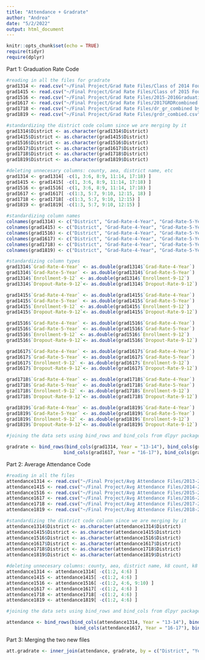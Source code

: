 ```yaml
---
title: "Attendance + Gradrate"
author: "Andrea"
date: "5/2/2022"
output: html_document
---
```


```r
knitr::opts_chunk$set(echo = TRUE)
require(tidyr)
require(dplyr)
```


Part 1: Graduation Rate Code

```r
#reading in all the files for gradrate
grad1314 <- read.csv("~/Final Project/Grad Rate Files/Class of 2014 Four Year and Class of 2013 Five Year Graduation Rates and 2013-2014 Dropout Rates by District rev4-13-15.csv")
grad1415 <- read.csv("~/Final Project/Grad Rate Files/Class of 2015 Four Year and Class of 2014 Five Year Graduation Rates and 2014-15 Dropout Rates by District (June 1, 2016).csv")
grad1516 <- read.csv("~/Final Project/Grad Rate Files/2015-2016GraduationDropoutCombined.csv")
grad1617 <- read.csv("~/Final Project/Grad Rate Files/2017GRDRcombined.csv")
grad1718 <- read.csv("~/Final Project/Grad Rate Files/dr_gr_combined by district.csv")
grad1819 <- read.csv("~/Final Project/Grad Rate Files/grdr_combied.csv")


```


```r
#standardizing the district code column since we are merging by it
grad1314$District <- as.character(grad1314$District)
grad1415$District <- as.character(grad1415$District)
grad1516$District <- as.character(grad1516$District)
grad1617$District <- as.character(grad1617$District)
grad1718$District <- as.character(grad1718$District)
grad1819$District <- as.character(grad1819$District)

```

```r
#deleting unnecesary columns: county, aea, district name, etc
grad1314 <- grad1314[ -c(1, 3:6, 8:9, 11:14, 17:18) ]
grad1415 <- grad1415[ -c(1, 3:6, 8:9, 11:14, 17:18) ]
grad1516 <- grad1516[ -c(1, 3:6, 8:9, 11:14, 17:18) ]
grad1617 <- grad1617[ -c(1:3, 5:7, 9:10, 12:15, 18) ]
grad1718 <- grad1718[ -c(1:3, 5:7, 9:10, 12:15) ]
grad1819 <- grad1819[ -c(1:3, 5:7, 9:10, 12:15) ]

```

```r
#standardizing column names
colnames(grad1314) <- c("District", "Grad-Rate-4-Year", "Grad-Rate-5-Year", "Enrollment-9-12", "Dropout-Rate-9-12")
colnames(grad1415) <- c("District", "Grad-Rate-4-Year", "Grad-Rate-5-Year", "Enrollment-9-12", "Dropout-Rate-9-12")
colnames(grad1516) <- c("District", "Grad-Rate-4-Year", "Grad-Rate-5-Year", "Enrollment-9-12", "Dropout-Rate-9-12")
colnames(grad1617) <- c("District", "Grad-Rate-4-Year", "Grad-Rate-5-Year", "Enrollment-9-12", "Dropout-Rate-9-12")
colnames(grad1718) <- c("District", "Grad-Rate-4-Year", "Grad-Rate-5-Year", "Enrollment-9-12", "Dropout-Rate-9-12")
colnames(grad1819) <- c("District", "Grad-Rate-4-Year", "Grad-Rate-5-Year", "Enrollment-9-12", "Dropout-Rate-9-12")
```

```r
#standardizing column types
grad1314$`Grad-Rate-4-Year` <- as.double(grad1314$`Grad-Rate-4-Year`)
grad1314$`Grad-Rate-5-Year` <- as.double(grad1314$`Grad-Rate-5-Year`)
grad1314$`Enrollment-9-12` <- as.double(grad1314$`Enrollment-9-12`)
grad1314$`Dropout-Rate-9-12`<- as.double(grad1314$`Dropout-Rate-9-12`)

grad1415$`Grad-Rate-4-Year` <- as.double(grad1415$`Grad-Rate-4-Year`)
grad1415$`Grad-Rate-5-Year` <- as.double(grad1415$`Grad-Rate-5-Year`)
grad1415$`Enrollment-9-12` <- as.double(grad1415$`Enrollment-9-12`)
grad1415$`Dropout-Rate-9-12`<- as.double(grad1415$`Dropout-Rate-9-12`)

grad1516$`Grad-Rate-4-Year` <- as.double(grad1516$`Grad-Rate-4-Year`)
grad1516$`Grad-Rate-5-Year` <- as.double(grad1516$`Grad-Rate-5-Year`)
grad1516$`Enrollment-9-12` <- as.double(grad1516$`Enrollment-9-12`)
grad1516$`Dropout-Rate-9-12`<- as.double(grad1516$`Dropout-Rate-9-12`)

grad1617$`Grad-Rate-4-Year` <- as.double(grad1617$`Grad-Rate-4-Year`)
grad1617$`Grad-Rate-5-Year` <- as.double(grad1617$`Grad-Rate-5-Year`)
grad1617$`Enrollment-9-12` <- as.double(grad1617$`Enrollment-9-12`)
grad1617$`Dropout-Rate-9-12`<- as.double(grad1617$`Dropout-Rate-9-12`)

grad1718$`Grad-Rate-4-Year` <- as.double(grad1718$`Grad-Rate-4-Year`)
grad1718$`Grad-Rate-5-Year` <- as.double(grad1718$`Grad-Rate-5-Year`)
grad1718$`Enrollment-9-12` <- as.double(grad1718$`Enrollment-9-12`)
grad1718$`Dropout-Rate-9-12`<- as.double(grad1718$`Dropout-Rate-9-12`)

grad1819$`Grad-Rate-4-Year` <- as.double(grad1819$`Grad-Rate-4-Year`)
grad1819$`Grad-Rate-5-Year` <- as.double(grad1819$`Grad-Rate-5-Year`)
grad1819$`Enrollment-9-12` <- as.double(grad1819$`Enrollment-9-12`)
grad1819$`Dropout-Rate-9-12`<- as.double(grad1819$`Dropout-Rate-9-12`)

```


```r
#joining the data sets using bind_rows and bind_cols from dlpyr package

gradrate <- bind_rows(bind_cols(grad1314, Year = "13-14"), bind_cols(grad1415, Year = "14-15"), bind_cols(grad1516, Year = "15-16"),
                     bind_cols(grad1617, Year = "16-17"), bind_cols(grad1718, Year = "17-18"), bind_cols(grad1819, Year = "18-19"))

```


Part 2: Average Attendance Code

```r
#reading in all the files
attendance1314 <- read.csv("~/Final Project/Avg Attendance Files/2013-2014 Iowa Public School District K-8 and K-12 Average Daily Attendance.csv")
attendance1415 <- read.csv("~/Final Project/Avg Attendance Files/2014-2015 Iowa Public School District K-8 and K-12 Average Daily Attendance.csv")
attendance1516 <- read.csv("~/Final Project/Avg Attendance Files/2015-2016 Iowa Public School District K-8 and K-12 Average Daily Attendance.csv")
attendance1617 <- read.csv("~/Final Project/Avg Attendance Files/2016-2017 Iowa Public School District K-8 and K-12 Average Daily Attendance.csv")
attendance1718 <- read.csv("~/Final Project/Avg Attendance Files/2017-2018 Iowa Public School District K-8 and K-12 Average Daily Attendance.csv")
attendance1819 <- read.csv("~/Final Project/Avg Attendance Files/2018-2019 Iowa Public School District K-8 and K-12 Average Daily Attendance.csv")


```


```r
#standardizing the district code column since we are merging by it
attendance1314$District <- as.character(attendance1314$District)
attendance1415$District <- as.character(attendance1415$District)
attendance1516$District <- as.character(attendance1516$District)
attendance1617$District <- as.character(attendance1617$District)
attendance1718$District <- as.character(attendance1718$District)
attendance1819$District <- as.character(attendance1819$District)

```

```r
#deleting unnecesary columns: county, aea, district name, k8 count, k8 rate
attendance1314 <- attendance1314[ -c(1:2, 4:6) ]
attendance1415 <- attendance1415[ -c(1:2, 4:6) ]
attendance1516 <- attendance1516[ -c(1:2, 4:6, 9:10) ]
attendance1617 <- attendance1617[ -c(1:2, 4:6) ]
attendance1718 <- attendance1718[ -c(1:2, 4:6) ]
attendance1819 <- attendance1819[ -c(1:2, 4:6) ]

```


```r
#joining the data sets using bind_rows and bind_cols from dlpyr package

attendance <- bind_rows(bind_cols(attendance1314, Year = "13-14"), bind_cols(attendance1415, Year = "14-15"), bind_cols(attendance1516, Year = "15-16"),
                         bind_cols(attendance1617, Year = "16-17"), bind_cols(attendance1718, Year = "17-18"), bind_cols(attendance1819, Year = "18-19"))

```


Part 3: Merging the two new files

```r

att.gradrate <- inner_join(attendance, gradrate, by = c("District", "Year"))

```